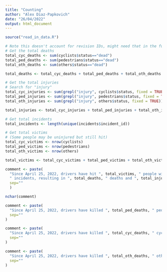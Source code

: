 ```yaml
---
title: "Counting"
author: "Alex Diaz-Papkovich"
date: "26/04/2022"
output: html_document
---
```


```r
source("read_in_data.R")
```

```r
# Note this doesn't account for revision IDs, might need that in the future
# Get the total deaths
total_cyc_deaths <- sum(cyclists$status=="dead")
total_ped_deaths <- sum(pedestrians$status=="dead")
total_oth_deaths <- sum(others$status=="dead")

total_deaths <- total_cyc_deaths + total_ped_deaths + total_oth_deaths

# Get the total injuries
# Search for "injury"
total_cyc_injuries <- sum(grepl("injury", cyclists$status, fixed = TRUE))
total_ped_injuries <- sum(grepl("injury", pedestrians$status, fixed = TRUE))
total_oth_injuries <- sum(grepl("injury", others$status, fixed = TRUE))

total_injuries <- total_cyc_injuries + total_ped_injuries + total_oth_injuries

# Get total incidents
total_incidents <- length(unique(incidents$incident_id))

# Get total victims
# (Some people may be uninjured but still hit)
total_cyc_victims <- nrow(cyclists)
total_ped_victims <- nrow(pedestrians)
total_oth_victims <- nrow(others)

total_victims <- total_cyc_victims + total_ped_victims + total_oth_victims

comment <- paste(
  "Since April 25, 2022, drivers have hit ", total_victims, " people with their vehicles, across ", total_incidents, 
  " incidents, resulting in ", total_deaths, " deaths and ", total_injuries, " injuries.",
  sep=""
  )

nchar(comment)

comment <- paste(
  "Since April 25, 2022, drivers have killed ", total_ped_deaths, " pedestrians and injured ", total_ped_injuries, ".",
  sep=""
)

comment <- paste(
  "Since April 25, 2022, drivers have killed ", total_cyc_deaths, " cyclists and injured ", total_cyc_injuries, ".",
  sep=""
)

comment <- paste(
  "Since April 25, 2022, drivers have killed ", total_oth_deaths, " others (e.g. police officers, construction workers) and injured ", total_oth_injuries, ".",
  sep=""
)
```